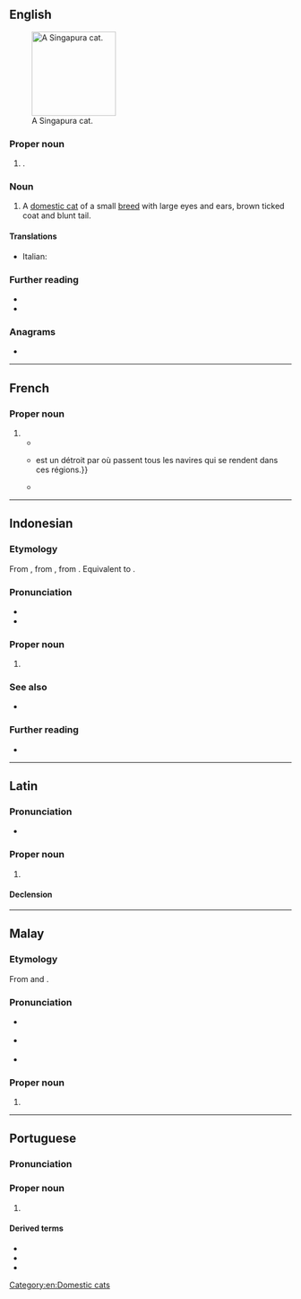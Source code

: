 {{also|Singapūra}}
==English==
[[File:Raffles singapura cat.jpg|thumb|right|150px|A Singapura cat.]]

===Proper noun===
{{en-proper noun}}

# {{lb|en|historical}} {{place|en|A 14th-century [[Malay]] <<kingdom>> centered in modern-day <<c/Singapore>>}}.

===Noun===
{{en-noun}}

# {{lb|en|felinology}} A [[domestic cat]] of a small [[breed]] with large eyes and ears, brown ticked coat and blunt tail.

====Translations====
{{checktrans-top}}
* Italian: {{t-check|it|gatto Singapura}}
{{trans-mid}}
{{trans-bottom}}

===Further reading===
* {{pedia|Singapura (cat)}}
* {{comcatlite|Singapura}}

===Anagrams===
* {{anagrams|en|a=aaginprsu|Praguians}}

[[Category:en:Domestic cats]]

----

==French==

===Proper noun===
{{head|fr|proper noun}}

# {{rfdef|fr}}
#* {{quote-book|fr|year=1785|author=Jean Baptiste Antoine Malisset d'Hertereau|publisher=Lami|title=La Parfaite Intelligence du Commmerce{{nb...}}|volume=1|page=168|pageurl=https://books.google.com.sg/books?id=lHI-AAAAcAAJ&pg=PA168|passage={{nb...}}; elle est séparée de la Presqu'Isle Orientale de l'Inde par les détroits de Malaca & de '''Singapura'''.}}
#* {{quote-book|fr|title=Journal Asiatique|publisher=Société Asiatique|year=1918|page=1114|url=https://books.google.com.sg/books?id=tFLdko9a6xUC|passage='''Singapura'''{{...}}est un détroit par où passent tous les navires qui se rendent dans ces régions.}}
#* {{quote-book|fr|title=Études sur l'histoire du sultanat de Patani|seriesvolume=14|series=Etudes Thématiques: École Française d'Extrême-Orient|author=Daniel Perret|editors=Daniel Perret; ʻAmmarā Sīsuchāt; Sombūn Thanasuk|publisher=École française d'Extrême-Orient|year=2004|ISBN=9782855396507|url=https://books.google.com.sg/books?id=bKcMAQAAMAAJ|page=22|passage=Apprenant cet assassinat, le roi de Siam place le mandarin en question à la tête de l’expédition qui va attaquer '''Singapura''', mais l’ancien roi de Palembang parvient à s’enfuir.}}

----

==Indonesian==
{{wikipedia|lang=id}}

===Etymology===
From {{inh|id|ms|Singapura}}, from {{der|id|sa|सिंहपुर|tr=siṃhá-pura}}, from {{compound|sa|सिंह|t1=lion|पुर|t2=city|nocat=y}}. Equivalent to {{compound|id|singa|pura|t1=lion|t2=city}}.

===Pronunciation===
* {{IPA|id|/siŋapura/|}}
* {{hyphenation|id|Si|nga|pu|ra}}

===Proper noun===
{{head|id|proper noun}}

# {{place|id|island/and/city-state|r/Southeast Asia|t1=Singapore}}

===See also===
* {{list:countries of Asia/id}}

===Further reading===
* {{R:KBBI Daring}}

----

==Latin==
{{wikipedia|lang=la}}

===Pronunciation===
*{{la-IPA}}

===Proper noun===
{{la-proper noun|Singapura<1>}}

# {{lb|la|New Latin}} {{place|la|island/and/city-state|r/Southeast Asia|t1=Singapore}}

====Declension====
{{la-ndecl|Singapura<1>}}

----

==Malay==
{{wikipedia|lang=ms}}

===Etymology===
From {{der|ms|sa|सिंह|tr=siṃhá||lion}} and {{m|sa|पुर||city}}.

===Pronunciation===
* {{a|Johor-Selangor}} {{IPA|ms|/siŋəpurə/}}
* {{a|Riau-Lingga}} {{IPA|ms|/siŋapura/}}
* {{rhymes|ms|urə|rə|ə}}

===Proper noun===
{{ms-proper noun|j=سيڠاڤورا}}

# {{place|ms|island/and/city-state|r/Southeast Asia|t1=Singapore}}

----

==Portuguese==
{{wp|lang=pt}}

===Pronunciation===
{{pt-IPA}}

===Proper noun===
{{pt-proper noun|f}}

# {{place|pt|island/and/city-state|r/Southeast Asia|t1=Singapore}}

====Derived terms====
* {{l|pt|singapurano}}
* {{l|pt|singapurense}}
* {{l|pt|singapuriano}}